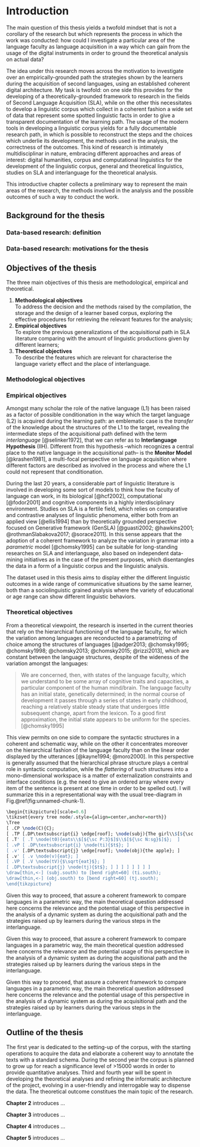 \mainmatter

# Introduction

The main question of this thesis yields a twofold mindset that is not a corollary of the research but which represents the process in which the work was conducted: how could I investigate a particular area of the language faculty as language acquisition in a way which can gain from the usage of the digital instruments in order to ground the theoretical analysis on actual data?

The idea under this research moves across the motivation to investigate over an empirically-grounded path the strategies shown by the learners during the acquisition of second languages, using an established coherent digital architecture. 
My task is twofold: on one side this provides for the developing of a  theoretically-grounded framework to research in the fields of Second Language Acquisition (SLA), while on the other this necessitates to develop a linguistic corpus which collect in a coherent fashion a wide set of data that represent some spotted linguistic facts in order to give a transparent documentation of the learning path.
The usage of the modern tools in developing a linguistic corpus yields for a fully documentable research path, in which is possible to reconstruct the steps and the choices which underlie its development, the methods used in the analysis, the correctness of the outcomes.
This kind of research is intimately multidisciplinar in nature, embracing different approaches and areas of interest: digital humanities, corpus and computational linguistics for the development of the linguistic corpus, general and theoretical linguistics, studies on SLA and interlanguage for the theoretical analysis. 

This introductive chapter collects a preliminary way to represent the main areas of the research, the methods involved in the analysis and the possible outcomes of such a way to conduct the work.








## Background for the thesis





### Data-based research: definition



### Data-based research: motivations for the thesis






## Objectives of the thesis

The three main objectives of this thesis are methodological, empirical and theoretical.

1. **Methodological objectives**  
To address the decision and the methods raised by the compilation, the storage and the design of a learner based corpus, exploring the effective procedures for retrieving the relevant features for the analysis;
1. **Empirical objectives**  
To explore the previous generalizations of the acquisitional path in SLA literature comparing with the amount of linguistic productions given by different learners;
1. **Theoretical objectives**  
To describe the features which are relevant for characterise the language variety effect and the place of interlanguage.


### Methodological objectives



### Empirical objectives


Amongst many scholar the role of the native language (L1) has been raised as a factor of possible conditionation in the way which the target language (L2) is acquired during the learning path: an emblematic case is the *transfer* of the knowledge about the structures of the L1 to the target, revealing the intermediate steps of the acquisitional path defined with the term *interlanguage* [@selinker1972], that we can refer as to **Interlanguage Hypothesis** (IlH). Different from this hypothesis --which recognizes a central place to the native language in the acquisitional path-- is the **Monitor Model** [@krashen1981], a multi-focal perspective on language acquisition where different factors are described as involved in the process and where the L1 could not represent that conditionation.   

During the last 20 years, a considerable part of linguistic literature is involved in developing some sort of models to think how the faculty of language can work, in its biological [@hcf2002], computational [@fodor2001] and cognitive components in a highly interdisciplinary environment.
Studies on SLA is a fertile field, which relies on comparative and contrastive analyses of linguistic phenomena, either both from an applied view [@ellis1994] than by theoretically grounded perspective focused on Generative framework (GenSLA) [@guasti2002; @hawkins2001; @rothmanSlabakova2017; @sorace2011]. 
In this sense appears that the adoption of a coherent framework to analyze the variation in grammar into a *parametric* model [@chomsky1995] can be suitable for long-standing researches on SLA and interlanguage, also based on independent data-mining initiatives as in the case of the present purposes, which disentangles the data in a form of a linguistic corpus and the linguistic analysis.
 
The dataset used in this thesis aims to display either the different linguistic outcomes in a wide range of communicative situations by the same learner, both than a sociolinguistic grained analysis where the variety of educational or age range can show different linguistic behaviors.  


### Theoretical objectives


From a theoretical viewpoint, the research is inserted in the current theories that rely on the hierarchical functioning of the language faculty, for which the variation among languages are reconducted to a parametrizing of choice among the structures of languages [@adger2013; @chomsky1995; @chomsky1998; @chomsky2013; @chomsky2015; @rizzi2013], which are constant between the language structures, despite of the wideness of the variation amongst the languages: 

>We are concerned, then, with states of the language faculty, which we understand to be some array of cognitive traits and capacities, a particular component of the human mind/brain. The language faculty has an initial state, genetically determined; in the normal course of development it passes through a series of states in early childhood, reaching a relatively stable steady state that undergoes little subsequent change, apart from the lexicon. To a good first approximation, the initial state appears to be uniform for the species. 
>[@chomsky1995]

This view permits on one side to compare the syntactic structures in a coherent and schematic way, while on the other it concentrates moreover on the hierarchical fashion of the language faculty than on the linear order displayed by the utterances [@kayne1994; @moro2000]. In this perspective is generally assumed that the hierarchical phrase structure plays a central role in syntactic computation, while the *flattering* of such structures into a mono-dimensional workspace is a matter of externalization constraints and interface conditions (e.g. the need to give an ordered array where every item of the sentence is present at one time in order to be spelled out). I will summarize this in a representational way with the usual tree-diagram in Fig.\@ref(fig:unnamed-chunk-1). 


```r

\begin{tikzpicture}[scale=0.6]
\tikzset{every tree node/.style={align=center,anchor=north}}
\Tree 
[ .CP \node(C){C};
[ .TP [.DP\textsubscript{i} \edge[roof]; \node(subj){The girl\\$[${\sc P:3}$]$\\$[${\sc N:sg}$]$}; ]  
[ .T' [ .T \node(t0){eats\\$[${\sc P:3}$]$\\$[${\sc N:sg}$]$};  ]
[ .vP [ .DP\textsubscript{i} \node(ti){$t$}; ] 
[ .v' [.DP\textsubscript{j} \edge[roof]; \node(obj){the apple}; ]  
[ .v' [ .v \node(v){eat}; ]
[ .VP [ .V \node(tV){$\sqrt{eat}$}; ]
[ .DP\textsubscript{j} \node(tj){$t$}; ] ] ] ] ] ] ] ]
\draw[thin,<-] (subj.south) to [bend right=60] (ti.south);
\draw[thin,<-] (obj.south) to [bend right=60] (tj.south);
\end{tikzpicture}
```

Given this way to proceed, that assure a coherent framework to compare languages in a parametric way, the main theoretical question addressed here concerns the relevance and the potential usage of this perspective in the analysis of a dynamic system as during the acquisitional path and the strategies raised up by learners during the various steps in the interlanguage.

Given this way to proceed, that assure a coherent framework to compare languages in a parametric way, the main theoretical question addressed here concerns the relevance and the potential usage of this perspective in the analysis of a dynamic system as during the acquisitional path and the strategies raised up by learners during the various steps in the interlanguage.

Given this way to proceed, that assure a coherent framework to compare languages in a parametric way, the main theoretical question addressed here concerns the relevance and the potential usage of this perspective in the analysis of a dynamic system as during the acquisitional path and the strategies raised up by learners during the various steps in the interlanguage.

## Outline of the thesis


The first year is dedicated to the setting-up of the corpus, with the starting operations to acquire the data and elaborate a coherent way to annotate the texts with a standard schema. During the second year the corpus is planned to grow up for reach a significance level of >15000 words in order to provide quantitative analyses.
Third and fourth year will be spent in developing the theoretical analyses and refining the informatic architecture of the project, evolving in a user-friendly and interrogable way to dispense the data.  The theoretical outcome constitues the main topic of the research.

**Chapter 2** introduces ...

**Chapter 3** introduces ...

**Chapter 4** introduces ...

**Chapter 5** introduces ...

